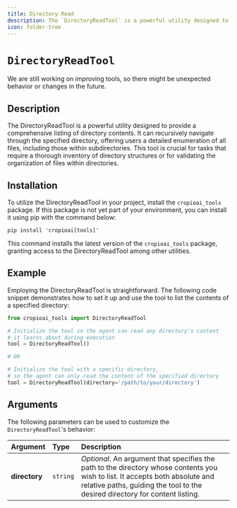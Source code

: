 ```yaml
---
title: Directory Read
description: The `DirectoryReadTool` is a powerful utility designed to provide a comprehensive listing of directory contents.
icon: folder-tree
---
```


# `DirectoryReadTool`

<Note>
    We are still working on improving tools, so there might be unexpected behavior or changes in the future.
</Note>

## Description

The DirectoryReadTool is a powerful utility designed to provide a comprehensive listing of directory contents. 
It can recursively navigate through the specified directory, offering users a detailed enumeration of all files, including those within subdirectories. 
This tool is crucial for tasks that require a thorough inventory of directory structures or for validating the organization of files within directories.

## Installation

To utilize the DirectoryReadTool in your project, install the `cropioai_tools` package. If this package is not yet part of your environment, you can install it using pip with the command below:

```shell
pip install 'cropioai[tools]'
```

This command installs the latest version of the `cropioai_tools` package, granting access to the DirectoryReadTool among other utilities.

## Example

Employing the DirectoryReadTool is straightforward. The following code snippet demonstrates how to set it up and use the tool to list the contents of a specified directory:

```python Code
from cropioai_tools import DirectoryReadTool

# Initialize the tool so the agent can read any directory's content 
# it learns about during execution
tool = DirectoryReadTool()

# OR

# Initialize the tool with a specific directory, 
# so the agent can only read the content of the specified directory
tool = DirectoryReadTool(directory='/path/to/your/directory')
```

## Arguments

The following parameters can be used to customize the `DirectoryReadTool`'s behavior:

| Argument       | Type     | Description                                                                                                                         |
|:---------------|:---------|:-------------------------------------------------------------------------------------------------------------------------------------|
| **directory**  | `string` | _Optional_. An argument that specifies the path to the directory whose contents you wish to list. It accepts both absolute and relative paths, guiding the tool to the desired directory for content listing. |
